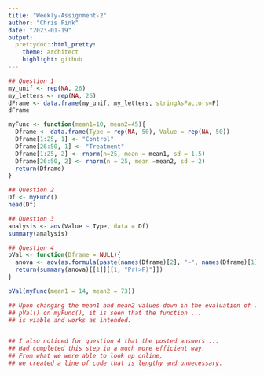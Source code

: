 ```yaml
---
title: "Weekly-Assignment-2"
author: "Chris Fink"
date: "2023-01-19"
output:
  prettydoc::html_pretty:
    theme: architect
    highlight: github
---
```



```r
## Question 1
my_unif <- rep(NA, 26)
my_letters <- rep(NA, 26)
dFrame <- data.frame(my_unif, my_letters, stringAsFactors=F)
dFrame

myFunc <- function(mean1=10, mean2=45){
  Dframe <- data.frame(Type = rep(NA, 50), Value = rep(NA, 50))
  Dframe[1:25, 1] <- "Control"
  Dframe[26:50, 1] <- "Treatment"
  Dframe[1:25, 2] <- rnorm(n=25, mean = mean1, sd = 1.5)
  Dframe[26:50, 2] <- rnorm(n = 25, mean =mean2, sd = 2)
  return(Dframe)
}

## Question 2
Df <- myFunc()
head(Df)

## Question 3
analysis <- aov(Value ~ Type, data = Df)
summary(analysis)

## Question 4
pVal <- function(Dframe = NULL){
  anova <- aov(as.formula(paste(names(Dframe)[2], "~", names(Dframe)[1])), data = Dframe)
  return(summary(anova)[[1]][[1, "Pr(>F)"]])
}

pVal(myFunc(mean1 = 14, mean2 = 73))

## Upon changing the mean1 and mean2 values down in the evaluation of ...
## pVal() on myFunc(), it is seen that the function ...
## is viable and works as intended.  


## I also noticed for question 4 that the posted answers ...
## Had completed this step in a much more efficient way. 
## From what we were able to look up online, 
## we created a line of code that is lengthy and unnecessary. 
```

